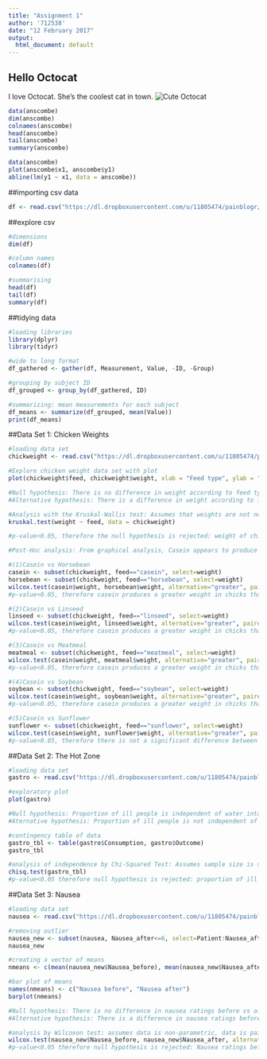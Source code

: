 ```yaml
---
title: "Assignment 1"
author: '712538'
date: "12 February 2017"
output: 
  html_document: default
---
```

## Hello Octocat
I love Octocat. She's the coolest cat in town.
![Cute Octocat](https://dl.dropboxusercontent.com/u/11805474/painblogr/biostats/assignments/octocat.png)
```r
data(anscombe)
dim(anscombe)
colnames(anscombe)
head(anscombe)
tail(anscombe)
summary(anscombe)
```

```r
data(anscombe)
plot(anscombe$x1, anscombe$y1)
abline(lm(y1 ~ x1, data = anscombe))
```

##importing csv data
```r
df <- read.csv("https://dl.dropboxusercontent.com/u/11805474/painblogr/biostats/assignments/analgesic.csv")
```

##explore csv
```r
#dimensions
dim(df)

#column names
colnames(df)

#summarising
head(df)
tail(df)
summary(df)
```

##tidying data
```r
#loading libraries
library(dplyr)
library(tidyr)

#wide to long format
df_gathered <- gather(df, Measurement, Value, -ID, -Group)

#grouping by subject ID
df_grouped <- group_by(df_gathered, ID)

#summarizing: mean measurements for each subject
df_means <- summarize(df_grouped, mean(Value))
print(df_means)
```


##Data Set 1: Chicken Weights
```r
#loading data set
chickweight <- read.csv("https://dl.dropboxusercontent.com/u/11805474/painblogr/biostats/assignments/chick-weights.csv?dl=1")

#Explore chicken weight data set with plot
plot(chickweight$feed, chickweight$weight, xlab = "Feed type", ylab = "Weight in grams")

#Null hypothesis: There is no difference in weight according to feed type after six weeks
#Alternative hypothesis: There is a difference in weight according to feed type after six weeks

#Analysis with the Kruskal-Wallis test: Assumes that weights are not normally distributed, data is unmatched, errors are independent and that each group has the same distribution
kruskal.test(weight ~ feed, data = chickweight)

#p-value<0.05, therefore the null hypothesis is rejected: weight of chicken is associated with feed type

#Post-Hoc analysis: From graphical analysis, Casein appears to produce the highest chick weights - casein will therefore be compared to each other feed type in order to ascertain whether this trend is statistically significant in each case.

#(1)Casein vs Horsebean
casein <- subset(chickweight, feed=="casein", select=weight)
horsebean <- subset(chickweight, feed=="horsebean", select=weight)
wilcox.test(casein$weight, horsebean$weight, alternative="greater", paired=FALSE)
#p-value<0.05, therefore casein produces a greater weight in chicks than does horsebean

#(2)Casein vs Linseed
linseed <- subset(chickweight, feed=="linseed", select=weight)
wilcox.test(casein$weight, linseed$weight, alternative="greater", paired=FALSE)
#p-value<0.05, therefore casein produces a greater weight in chicks than does linseed

#(3)Casein vs Meatmeal
meatmeal <- subset(chickweight, feed=="meatmeal", select=weight)
wilcox.test(casein$weight, meatmeal$weight, alternative="greater", paired=FALSE)
#p-value<0.05, therefore casein produces a greater weight in chicks than does meatmeal

#(4)Casein vs Soybean
soybean <- subset(chickweight, feed=="soybean", select=weight)
wilcox.test(casein$weight, soybean$weight, alternative="greater", paired=FALSE)
#p-value<0.05, therefore casein produces a greater weight in chicks than does soybean

#(5)Casein vs Sunflower
sunflower <- subset(chickweight, feed=="sunflower", select=weight)
wilcox.test(casein$weight, sunflower$weight, alternative="greater", paired=FALSE)
#p-value>0.05, therefore there is not a significant difference between the weight produced by casein and that produced by sunflower seed
```


##Data Set 2: The Hot Zone
```r
#loading data set
gastro <- read.csv("https://dl.dropboxusercontent.com/u/11805474/painblogr/biostats/assignments/gastroenteritis.csv?dl=1")

#exploratory plot
plot(gastro)

#Null hypothesis: Proportion of ill people is independent of water intake
#Aternative hypothesis: Proportion of ill people is not independent of water intake

#contingency table of data
gastro_tbl <- table(gastro$Consumption, gastro$Outcome)
gastro_tbl

#analysis of independence by Chi-Squared Test: Assumes sample size is sufficiently large that expected values are > 5, and that data is unpaired
chisq.test(gastro_tbl)
#p-value<0.05 therefore null hypothesis is rejected: proportion of ill people is associated with amount of water intake. From the exploratory graph, it is evident that higher water intake is associated with a higher proportion of ill people.
```


##Data Set 3: Nausea
```r
#loading data set
nausea <- read.csv("https://dl.dropboxusercontent.com/u/11805474/painblogr/biostats/assignments/nausea.csv?dl=1")

#removing outlier
nausea_new <- subset(nausea, Nausea_after<=6, select=Patient:Nausea_after)
nausea_new

#creating a vector of means
nmeans <- c(mean(nausea_new$Nausea_before), mean(nausea_new$Nausea_after))

#bar plot of means
names(nmeans) <- c("Nausea before", "Nausea after")
barplot(nmeans)

#Null hypothesis: There is no difference in nausea ratings before vs after administration of the 5HT3 antagonist
#Alternative hypothesis: There is a difference in nausea ratings before vs after administration of the 5HT3 antagonist

#analysis by Wilcoxon test: assumes data is non-parametric, data is paired, errors are independent and samples have same distribution
wilcox.test(nausea_new$Nausea_before, nausea_new$Nausea_after, alternative="greater", paired = TRUE)
#p-value<0.05 therefore null hypothesis is rejected: Nausea ratings before vs after adminstration are different, nausea ratings before are greater than those after
```
